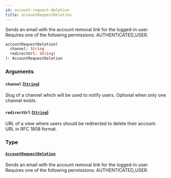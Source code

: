 ```yaml
---
id: account-request-deletion
title: accountRequestDeletion
---
```



Sends an email with the account removal link for the logged-in user. Requires one of the following permissions: AUTHENTICATED_USER.

```graphql
accountRequestDeletion(
  channel: String
  redirectUrl: String!
): AccountRequestDeletion
```


### Arguments

#### `channel` ([`String`](../../../developer/api-reference/scalars/string))

Slug of a channel which will be used to notify users. Optional when only one channel exists.


#### `redirectUrl` ([`String`](../../../developer/api-reference/scalars/string))

URL of a view where users should be redirected to delete their account. URL in RFC 1808 format.


### Type

#### [`AccountRequestDeletion`](../../../developer/api-reference/objects/account-request-deletion) 

Sends an email with the account removal link for the logged-in user. Requires one of the following permissions: AUTHENTICATED_USER.




